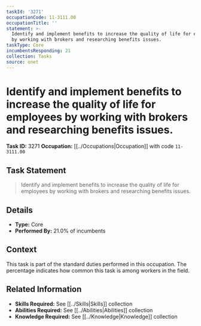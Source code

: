 ```yaml
---
taskId: '3271'
occupationCode: 11-3111.00
occupationTitle: ''
statement: >-
  Identify and implement benefits to increase the quality of life for employees
  by working with brokers and researching benefits issues.
taskType: Core
incumbentsResponding: 21
collection: Tasks
source: onet
---
```

# Identify and implement benefits to increase the quality of life for employees by working with brokers and researching benefits issues.

**Task ID:** 3271
**Occupation:** [[../Occupations|Occupation]] with code `11-3111.00`

## Task Statement

> Identify and implement benefits to increase the quality of life for employees by working with brokers and researching benefits issues.

## Details

- **Type:** Core
- **Performed By:** 21.0% of incumbents

## Context

This task is part of the standard duties performed in this occupation. The percentage indicates how common this task is among workers in the field.

## Related Information

- **Skills Required:** See [[../Skills|Skills]] collection
- **Abilities Required:** See [[../Abilities|Abilities]] collection
- **Knowledge Required:** See [[../Knowledge|Knowledge]] collection

